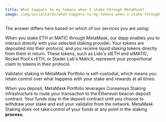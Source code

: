 ```yaml
---
title: What happens to my tokens when I stake through MetaMask?
image: /img/socialCards/what-happens-to-my-tokens-when-i-stake-through-metamask.jpg
---
```



<CustomLayout />


The answer differs here based on which of our services you are using:

<Tabs>

<TabItem value="Pooled staking" label="Pooled staking">

When you stake ETH or MATIC through MetaMask, our dapp enables you to interact directly with your selected staking provider. Your tokens are deposited into their protocol, and you receive liquid staking tokens directly from them in return. These tokens, such as Lido's stETH and stMATIC, Rocket Pool's rETH, or Stader Lab's MaticX, represent your proportional claim to tokens in their protocol.

</TabItem>

<TabItem value="Validator staking" label="Validator staking">

Validator staking in MetaMask Portfolio is self-custodial, which means you retain control over what happens with your stake and rewards at all times.

When you deposit, MetaMask Portfolio leverages Consensys Staking infrastructure to route your transaction to the Ethereum beacon deposit contract. Your funds stay in the deposit contract until you choose to withdraw your stake and exit your validator from the network. MetaMask Staking does not take control of your funds at any point in the staking **process**.

</TabItem>

</Tabs>

